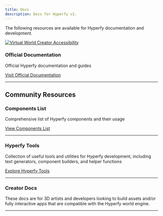 ```yaml
---
title: Docs
description: Docs for Hyperfy v2.
---
```


The following resources are available for Hyperfy documentation and development.

[![Virtual World Creator Accessibility](/assets/comparison.webp)](/assets/comparison.webp)


### Official Documentation
Official Hyperfy documentation and guides
<Badge text="Official" variant="tip" /><Badge text="Guides" variant="tip" /><Badge text="Docs" variant="tip" />


[Visit Official Documentation](https://github.com/hyperfy-xyz/hyperfy/tree/main/docs)

---

## Community Resources
### Components List
Comprehensive list of Hyperfy components and their usage
<Badge text="Components" variant="tip" /><Badge text="Development" variant="tip" />


[View Components List](https://github.com/rickydata-indexer/hyperfy/blob/docs-pr/docs/ComponentsList.md)

---

### Hyperfy Tools
Collection of useful tools and utilities for Hyperfy development, including text generators, component builders, and helper functions
<Badge text="Tools" variant="tip" /><Badge text="Utilities" variant="tip" /><Badge text="Development" variant="tip" /><Badge text="Community" variant="tip" />


[Explore Hyperfy Tools](https://github.com/HowieDuhzit/Hyperfy-Tools)

---

### Creator Docs
These docs are for 3D artists and developers looking to build assets and/or fully interactive apps that are compatible with the Hyperfy world engine.
<Badge text="3D Artists" variant="tip" /><Badge text="Developers" variant="tip" /><Badge text="Assets" variant="tip" /><Badge text="Interactive Apps" variant="tip" />


---